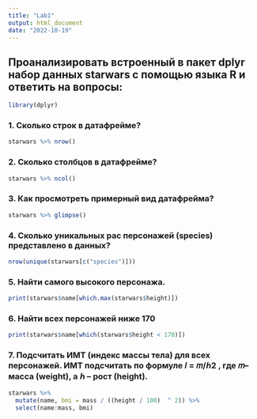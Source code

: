 ```yaml
---
title: "Lab1"
output: html_document
date: "2022-10-19"
---
```



## Проанализировать встроенный в пакет dplyr набор данных starwars с помощью языка R и ответить на вопросы:

```r
library(dplyr)

```

### 1. Сколько строк в датафрейме?

```r
starwars %>% nrow()
```


### 2. Сколько столбцов в датафрейме?

```r
starwars %>% ncol()
```


### 3. Как просмотреть примерный вид датафрейма?

```r
starwars %>% glimpse()
```


### 4. Сколько уникальных рас персонажей (species) представлено в данных?

```r
nrow(unique(starwars[c("species")]))
```


### 5. Найти самого высокого персонажа.
```r
print(starwars$name[which.max(starwars$height)])
```

### 6. Найти всех персонажей ниже 170
```r
print(starwars$name[which(starwars$height < 170)])
```

### 7. Подсчитать ИМТ (индекс массы тела) для всех персонажей. ИМТ подсчитать по формуле 𝐼 = 𝑚/ℎ2 , где 𝑚– масса (weight), а ℎ – рост (height).
```r
starwars %>% 
  mutate(name, bmi = mass / ((height / 100)  ^ 2)) %>%
  select(name:mass, bmi)
```
